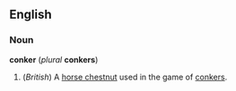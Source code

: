 ==English==
===Noun===
'''conker''' (''plural'' '''conkers''')

#(''British'') A [[horse chestnut]] used in the game of [[conkers]].